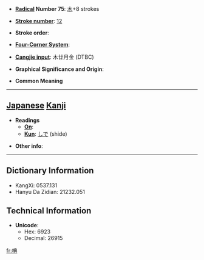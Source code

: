 * '''[[Wiktionary:Chinese radical index| Radical]] Number 75''': [[Wiktionary:Chinese radical index 木|木]]+8 strokes

* '''[[Wiktionary:Chinese total strokes index|Stroke number]]''': [[Wiktionary:Chinese total strokes index 12|12]]

* '''Stroke order''': 

* '''[[Wiktionary:Chinese four corner index|Four-Corner System]]''': 

* '''[[Wiktionary:Chinese Cangjie index|Cangjie input]]''': 木廿月金 (DTBC)

* '''Graphical Significance and Origin''': 

* '''Common Meaning'''

----

== [[Japanese]] [[Kanji]] ==

* '''Readings'''
** '''[[On]]''': 
** '''[[Kun]]''': [[しで]] (shide)

* '''Other info''':  

----

== Dictionary Information ==

* KangXi: 0537.131
* Hanyu Da Zidian: 21232.051

== Technical Information ==

* '''Unicode''':
** Hex: 6923
** Decimal: 26915

[[fr:椣]]